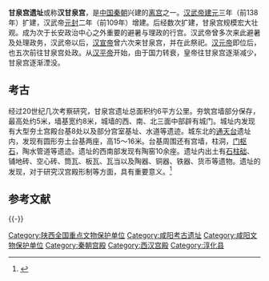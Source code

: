 {{文物保护单位
| 级别 = 全国
| 名称 = 甘泉宫遗址
| 编号 = 4-39
| 分类 = 古遗址
| 时代 = [[秦朝|秦]]
| 所在 = [[陕西省|陕西省]][[咸阳市|咸阳市]][[淳化县|淳化县]]
| 登录 = 1996年
| Cat = 陕西全国重点文物保护单位
}}
'''甘泉宫遗址'''或称'''汉甘泉宫'''，是[[中国|中国]][[秦朝|秦朝]]兴建的[[离宫|离宫]]之一。[[汉武帝|汉武帝]][[建元_(西汉)|建元]]三年（前138年）扩建，汉武帝[[元封_(西汉)|元封]]二年（前109年）增建。后经数次扩建，甘泉宫规模宏大壮观。成为次于长安政治中心之外重要的避暑与理政的行宫。汉武帝曾多次来此避暑及处理政务，汉武帝以后，[[汉宣帝|汉宣帝]]曾六次来甘泉宫，并在此祭祀。[[汉元帝|汉元帝]]即位后，也五次前往甘泉宫处政。从[[汉平帝|汉平帝]]开始，由于国力转衰，皇帝往甘泉宫逐渐减少，甘泉宫逐渐湮没。

==考古==
经过20世纪几次考察研究，甘泉宫遗址总面积约6平方公里。夯筑宫墙部分保存，最高处约5米，墙基宽约8米，城墙的西、南、北三面中部辟有城门。城址内发现有大型夯土宫殿台基8处以及部分宫室基址、水道等遗迹。城东北的[[通天台|通天台]]遗址内，发现有圆形夯土台基两座，高15～16米。台基周围还有宫墙，柱洞，[[门枢石|门枢石]]，陶水管道等遗迹。遗址的西南部发现有陶窑10余座。遗址内出土有[[石柱础|石柱础]]、铺地砖、空心砖、筒瓦、板瓦、瓦当以及陶器、铜器、铁器、货币等遗物。遗址的发现，对于研究汉宫殿形制等方面，具有重要意义。<ref>{{cite web|author=人文杂志|title=汉甘泉宫遗址调查|url=http://www.cnki.net/KCMS/detail/detail.aspx?QueryID=21&CurRec=4&recid=&filename=RWZZ198001020&dbname=CJFD7984&dbcode=CJFQ&pr=&urlid=&yx=&v=MDUwNDl0SE1ybzlIWklSOGVYMUx1eFlTN0RoMVQzcVRyV00xRnJDVVJMNmZiK1pvRnl2blVMM1BOenJSZExLeEY=|accessdate=1980年01期}}{{dead link|date=2018年3月 |bot=InternetArchiveBot |fix-attempted=yes }}</ref>

== 参考文献 ==
{{Reflist}}

{{-}}
{{陕西全国重点文物保护单位}}

{{DEFAULTSORT:G}}
[[Category:陕西全国重点文物保护单位|Category:陕西全国重点文物保护单位]]
[[Category:咸阳考古遗址|Category:咸阳考古遗址]]
[[Category:咸阳文物保护单位|Category:咸阳文物保护单位]]
[[Category:秦朝宫殿|Category:秦朝宫殿]]
[[Category:西汉宫殿|Category:西汉宫殿]]
[[Category:淳化县|Category:淳化县]]